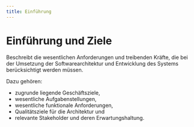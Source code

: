 ```yaml
---
title: Einführung
---
```


# Einführung und Ziele

Beschreibt die wesentlichen Anforderungen und treibenden Kräfte, die bei der Umsetzung der Softwarearchitektur und Entwicklung des Systems berücksichtigt werden müssen.

Dazu gehören:

- zugrunde liegende Geschäftsziele,
- wesentliche Aufgabenstellungen,
- wesentliche funktionale Anforderungen,
- Qualitätsziele für die Architektur und
- relevante Stakeholder und deren Erwartungshaltung.